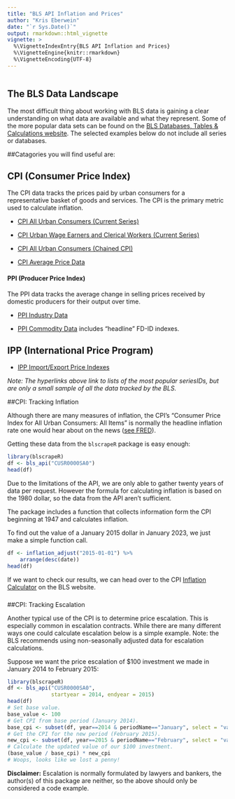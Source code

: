 ```yaml
---
title: "BLS API Inflation and Prices"
author: "Kris Eberwein"
date: "`r Sys.Date()`"
output: rmarkdown::html_vignette
vignette: >
  %\VignetteIndexEntry{BLS API Inflation and Prices}
  %\VignetteEngine{knitr::rmarkdown}
  %\VignetteEncoding{UTF-8}
---
```

```r
```

## The BLS Data Landscape

The most difficult thing about working with BLS data is gaining a clear understanding on what data are available and what they represent. Some of the more popular data sets can be found on the [BLS Databases, Tables & Calculations website](https://www.bls.gov/data/). The selected examples below do not include all series or databases.

##Catagories you will find useful are:

## CPI (Consumer Price Index)
The CPI data tracks the prices paid by urban consumers for a representative basket of goods and services. The CPI is the primary metric used to calculate inflation.

* [CPI All Urban Consumers (Current Series)](https://data.bls.gov/cgi-bin/surveymost?cu)

* [CPI Urban Wage Earners and Clerical Workers (Current Series)](https://data.bls.gov/cgi-bin/surveymost?cw)

* [CPI All Urban Consumers (Chained CPI)](https://data.bls.gov/cgi-bin/surveymost?su)

* [CPI Average Price Data](https://data.bls.gov/cgi-bin/surveymost?ap)

#### PPI (Producer Price Index)
The PPI data tracks the average change in selling prices received by domestic producers for their output over time.

* [PPI Industry Data](https://data.bls.gov/cgi-bin/surveymost?ap)

* [PPI Commodity Data](https://data.bls.gov/cgi-bin/surveymost?wp) includes "headline" FD-ID indexes.

## IPP (International Price Program)

* [IPP Import/Export Price Indexes](https://data.bls.gov/cgi-bin/surveymost?ei)

*Note: The hyperlinks above link to lists of the most popular seriesIDs, but are only a small sample of all the data tracked by the BLS.*

##CPI: Tracking Inflation

Although there are many measures of inflation, the CPI's "Consumer Price Index for All Urban Consumers: All Items" is normally the headline inflation rate one would hear about on the news ([see FRED](https://fred.stlouisfed.org/series/CPIAUCSL)).

Getting these data from the `blscrapeR` package is easy enough:

```r
library(blscrapeR)
df <- bls_api("CUSR0000SA0")
head(df)
```

Due to the limitations of the API, we are only able to gather twenty years of data per request. However the formula for calculating inflation is based on the 1980 dollar, so the data from the API aren't sufficient.

The package includes a function that collects information form the CPI beginning at 1947 and calculates inflation.

To find out the value of a January 2015 dollar in January 2023, we just make a simple function call.

```r
df <- inflation_adjust("2015-01-01") %>%
    arrange(desc(date))
head(df)
```

If we want to check our results, we can head over to the CPI [Inflation Calculator](https://data.bls.gov/cgi-bin/cpicalc.pl) on the BLS website.

### 

##CPI: Tracking Escalation

Another typical use of the CPI is to determine price escalation. This is especially common in escalation contracts. While there are many different ways one could calculate escalation below is a simple example. Note: the BLS recommends using non-seasonally adjusted data for escalation calculations.

Suppose we want the price escalation of $100 investment we made in January 2014 to February 2015:

```r
library(blscrapeR)
df <- bls_api("CUSR0000SA0",
              startyear = 2014, endyear = 2015)
head(df)
# Set base value.
base_value <- 100
# Get CPI from base period (January 2014).
base_cpi <- subset(df, year==2014 & periodName=="January", select = "value")
# Get the CPI for the new period (February 2015).
new_cpi <- subset(df, year==2015 & periodName=="February", select = "value")
# Calculate the updated value of our $100 investment.
(base_value / base_cpi) * new_cpi
# Woops, looks like we lost a penny!
```

**Disclaimer:** Escalation is normally formulated by lawyers and bankers, the author(s) of this package are neither, so the above should only be considered a code example.
